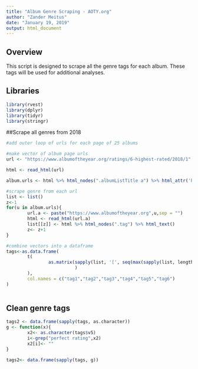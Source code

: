 ```yaml
---
title: "Album Genre Scraping - AOTY.org"
author: "Zander Meitus"
date: "January 19, 2019"
output: html_document
---
```

## Overview
This script is designed to scrape all the genre tags for each album. These tags will be used for additional analyses.


## Libraries
```r
library(rvest)
library(dplyr)
library(tidyr)
library(stringr)
```

##Scrape all genres from 2018
```r
#add outer loop of urls for each page of 25 albums 

#make vector of album page urls
url <- "https://www.albumoftheyear.org/ratings/6-highest-rated/2018/1"

html <- read_html(url)

album.urls <- html %>% html_nodes(".albumListTitle a") %>% html_attr('href')

#scrape genre from each url
list <- list()
z<-1
for(u in album.urls){
        url.a <- paste("https://www.albumoftheyear.org",u,sep = "")
        html <- read_html(url.a)
        list[[z]] <- html %>% html_nodes(".tag") %>% html_text()
        z<- z+1
}

#combine vectors into a dataframe
tags<-as.data.frame(
        t(
                as.matrix(sapply(list, '[', seq(max(sapply(list, length))))
                          )
        ),
        col.names = c("tag1","tag2","tag3","tag4","tag5","tag6")
)
                

```

## Clean genre tags

```r
tags2 <- data.frame(sapply(tags, as.character))
g <- function(x){
        x2<- as.character(tags$v5)
        i<-grep("perfect rating",x2)
        x2[i]<- ""
}

tags2<- data.frame(sapply(tags, g))
```
